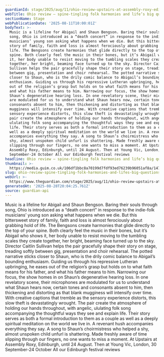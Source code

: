 ```yaml
---
guardianId: stage/2025/aug/11/ohio-review-upstairs-at-assembly-roxy-edinburgh
webTitle: Ohio review – spine-tingling folk harmonies and life’s big questions
sectionName: Stage
webPublicationDate: '2025-08-11T10:00:01Z'
bodyText: >-
  Music is a lifeline for Abigail and Shaun Bengson. Baring their souls through
  song, Ohio is introduced as a “death concert” in response to the indie-folk
  musicians’ young son asking what happens when we die. But this bittersweet
  story of family, faith and loss is almost ferociously about grabbing hold of
  life. The Bengsons create harmonies that glide directly to the top of your
  spine. Both clearly feel the music in their bones, but it’s Abigail who shows
  it, her body unable to resist moving to the tumbling scales they create
  together, her bright, beaming face turned up to the sky. Director Caitlin
  Sullivan helps the pair gracefully shape their story on stage, treading softly
  between gig, presentation and choir rehearsal. The potted narrative sticks
  closer to Shaun, who is the drily comic balance to Abigail’s bounding
  enthusiasm. Guiding us through his repressive Lutheran upbringing, he eases
  out of the religion’s grasp but holds on to what faith means for his father,
  and what his father means to him. Narrowing our focus, the show homes in on
  Shaun’s degenerative hearing loss. In one revelatory scene, their microphones
  are modulated for us to understand what Shaun hears now, certain tones and
  consonants absent to him, then thickening and distorting as that blank
  mugginess will intensify over time. With creative captions that tremble as the
  sensory experience distorts, this slow theft is devastatingly wrought. The
  pair create the atmosphere of holding our hands throughout, with angelic,
  ululating folk song accompanying the thoughtful ways they see and explain
  life. Their story serves as both a formal introduction to them as a couple as
  well as a deeply spiritual meditation on the world we live in. A revenant hush
  accompanies everything they say. A song to Shaun’s choirmistress who helped a
  shy, almost unspoken child unfurl is shattering. Made freshly aware of time
  slipping through our fingers, no one wants to miss a moment. At Upstairs at
  Assembly Roxy, Edinburgh, until 24 August. Then at Young Vic, London, 30
  September-24 October All our Edinburgh festival reviews
headline: Ohio review – spine-tingling folk harmonies and life’s big questions
thumbnail: >-
  https://media.guim.co.uk/106df1bbc8a70199d7fdf93ed76239b96051af8a/147_0_4164_3333/500.jpg
slug: ohio-review-spine-tingling-folk-harmonies-and-lifes-big-questions
webUrl: >-
  https://www.theguardian.com/stage/2025/aug/11/ohio-review-upstairs-at-assembly-roxy-edinburgh
generatedAt: '2025-08-28T20:04:25.761Z'
source: guardian-api
---
```

Music is a lifeline for Abigail and Shaun Bengson. Baring their souls through song, Ohio is introduced as a “death concert” in response to the indie-folk musicians’ young son asking what happens when we die. But this bittersweet story of family, faith and loss is almost ferociously about grabbing hold of life. The Bengsons create harmonies that glide directly to the top of your spine. Both clearly feel the music in their bones, but it’s Abigail who shows it, her body unable to resist moving to the tumbling scales they create together, her bright, beaming face turned up to the sky. Director Caitlin Sullivan helps the pair gracefully shape their story on stage, treading softly between gig, presentation and choir rehearsal. The potted narrative sticks closer to Shaun, who is the drily comic balance to Abigail’s bounding enthusiasm. Guiding us through his repressive Lutheran upbringing, he eases out of the religion’s grasp but holds on to what faith means for his father, and what his father means to him. Narrowing our focus, the show homes in on Shaun’s degenerative hearing loss. In one revelatory scene, their microphones are modulated for us to understand what Shaun hears now, certain tones and consonants absent to him, then thickening and distorting as that blank mugginess will intensify over time. With creative captions that tremble as the sensory experience distorts, this slow theft is devastatingly wrought. The pair create the atmosphere of holding our hands throughout, with angelic, ululating folk song accompanying the thoughtful ways they see and explain life. Their story serves as both a formal introduction to them as a couple as well as a deeply spiritual meditation on the world we live in. A revenant hush accompanies everything they say. A song to Shaun’s choirmistress who helped a shy, almost unspoken child unfurl is shattering. Made freshly aware of time slipping through our fingers, no one wants to miss a moment. At Upstairs at Assembly Roxy, Edinburgh, until 24 August. Then at Young Vic, London, 30 September-24 October All our Edinburgh festival reviews
